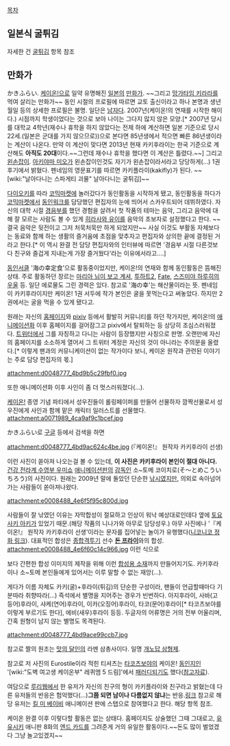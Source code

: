 [[목차]]
== 일본식 굴튀김 ==
자세한 건 [[굴튀김]] 항목 참조

== 만화가 ==
かきふらい. [[케이온!]]으로 일약 유명해진 [[일본]]의 [[만화가]]. ~~그리고 [[망가타임 키라라]]를 먹여 살리는 만화가~~ 동인 시절의 프로필에 따르면 교토 출신이라고 하나 본명과 생년월일 등의 상세한 프로필은 불명. 일단은 [[남자]]다. 2007년(케이온!의 연재를 시작한 해이다.) 시점까지 학생이었다는 것으로 보아 나이는 그다지 많지 않은 모양.[* 2007년 당시를 대학교 4학년(재수나 휴학을 하지 않았다는 전제 하에 계산하면 일본 기준으로 당시 22세.(일본은 군대를 가지 않으므로))으로 본다면 85년생에서 적으면 빠른 86년생이라는 계산이 나온다. 만약 이 계산이 맞다면 2013년 현재 카키후라이는 한국 기준으로 계산해도 '''아직도 20대'''이다.~~그런데 재수나 휴학을 했다면 이 계산은 틀렸다.~~] 그리고 [[왼손잡이]]. [[아키야마 미오]]가 왼손잡이인것도 자기가 왼손잡이라서라고 당당하게(...) 1권 후기에서 밝혔다. 펜네임의 영문표기를 따르면 카키플라이(kakifly)가 된다. ~~[wiki:"날아다니는 스파게티 괴물" 날아다니는 굴튀김]~~

[[다이오키]]를 따라 [[코믹마켓]]에 놀러갔다가 동인활동을 시작하게 됐고, 동인활동을 하다가 [[코믹마켓]]에서 [[동인워크]]를 담당했던 편집자의 눈에 띄어서 스카우트되어 데뷔하였다. 자신의 대학 시절 [[경음부]]를 했던 경험을 살려서 첫 작품의 테마는 음악, 그리고 음악에 대해 잘 모르는 사람도 볼 수 있게 [[히라사와 유이]]를 음악의 초보자로 설정했다고 한다. ~~결국 음악은 뒷전이고 그저 처묵처묵만 하게 되었지만~~ 사실 이것도 부활동 자체보다는 동료와 함께 하는 생활의 즐거움에 초점을 맞추자고 편집자와 상의한 끝에 결정된 거라고 한다.[* 이 역시 완결 전 담당 편집자와의 인터뷰에 따르면 '경음부 시절 다른것보다 친구와 즐겁게 지내는게 가장 즐거웠다'라는 이유에서라고....]

[[동인서클]] '海の幸定食'으로 활동중이었지만, 케이온!의 연재와 함께 동인활동은 뜸해진 상태. 주로 활동하던 장르는 [[마리아 님이 보고 계셔]], [[투하트2]], [[Fate]], [[스즈미야 하루히의 우울]] 등. 일단 에로물도 그린 경력은 있다.
참고로 '海の幸'는 해산물이라는 뜻. 펜네임이 카키후라이지만 케이온! 1권 서두에 작가 본인은 굴을 못먹는다고 써놓았다. 하지만 2권에서는 굴을 먹을 수 있게 됐다고.

원래는 자신의 [http://www.kakifly.com/ 홈페이지]와 [[pixiv]] 등에서 활발히 커뮤니티를 하던 작가지만, 케이온!의 [[애니메이션]]화 이후 홈페이지를 걸어잠그고 pixiv에서 탈퇴하는 등 상당히 조심스러워졌다. [[트위터]]에서 그를 자칭하고 다니는 사람이 등장했지만 사칭으로 판명. 오랜만에 자신의 홈페이지를 소소하게 열어서 그 트위터 계정은 자신의 것이 아니라는 주의문을 올렸다.[* 이렇게 팬과의 커뮤니케이션이 없는 작가이다 보니, 케이온 원작과 관련된 이야기는 주로 담당 편집자의 몫.]

attachment:d0048777_4bd9b5c29fbf0.jpg

또한 애니메이션화 이후 사인이 좀 더 멋스러워졌다(…).

[[케이온!]] 종영 기념 파티에서 성우진들이 롤링페이퍼를 만들어 선물하자 깜짝선물로서 성우진에게 사인과 함께 맡은 캐릭터 일러스트를 선물했다.
attachment:a0071989_4ca9af9c1bcef.jpg

かきふらい로 [[구글]] 등에서 검색을 하면

attachment:d0048777_4bd9ac624c4be.jpg
(『케이온!』 원작자 카키후라이 선생)

이런 사진이 쏟아져 나오는걸 볼 수 있는데, '''이 사진은 카키후라이 본인이 절대 아니다.''' [[건강 전라계 수영부 우미쇼]] [[애니메이션]]판의 [[감독]]인 소~토메 코이치로(そ〜とめこういちろう)의 사진이다. 원래는 2009년 말에 돌았던 단순한 [[낚시]]였지만, 의외로 속아넘어가는 사람들이 쏟아져나왔다.

attachment:e0008488_4e6f5f95c800d.jpg

사람들이 잘 낚였던 이유는 자막합성이 절묘하고 인상이 워낙 예상대로인데다 옆에 [[토요사키 아키]]가 있었기 때문.(해당 작품의 니나가와 아무로 담당성우.) 아무 사진에나 '『케이온!』 원작자 카키후라이 선생'이라는 문자를 집어넣는 놀이가 유행했다([http://seiga.nicovideo.jp/bbs/sg1414 니코니코 정화 링크]). 대표적인 합성은 [[종합격투기]] 선수 '''[[돈 프라이]]'''와의 합성.
attachment:e0008488_4e6f60c14c966.jpg
이런 식으로

보다 간편한 합성 이미지의 제작을 위해 이런 [http://pds18.egloos.com/pmf/201004/30/77/d0048777_4bd9acb3c92a6.png 합성용 소재]까지 만들어지기도. 카키후라이나 소~토메 본인들에게 있어서는 이루 말할 수 없는 재앙(…).

게다가 이름 자체도 카키(굴)+후라이(튀김)의 단순한 구성이라, 팬들이 언급할때마다 기분따라 취향따라(...) 즉석에서 별명을 지어주는 경우가 빈번하다. 아지후라이, 사바(고등어)후라이, 샤케(연어)후라이, 이카(오징어)후라이, 타코(문어)후라이[* 타코츠보야를 이렇게 부르기도 한다], 에비(새우)후라이 등등. 두글자의 어류명은 거의 전부 어울리며, 간혹 원형이 남지 않는 별명도 목격된다.

attachment:d0048777_4bd9ace99ccb7.jpg

참고로 짤의 원조는 [[맛의 달인]]의 라멘 삼총사이다. 일명 [[개노답 삼형제]].

참고로 저 사진의 Eurostile이라 적힌 티셔츠는 [[타코츠보야]]의 케이온! [[동인지]]인 '[wiki:"도벽 여고생 케이온부" 레퀴엠 5 드림]'에서 [[패러디]]되기도 했다([http://pds17.egloos.com/pmf/201004/30/77/d0048777_4bd9b66ae25fd.jpg 참고자료]).

여담으로 [[루리웹]]에서 한 유저가 자신의 친구의 형이 카키플라이와 친구라고 밝혔는데 다른 유저들의 반응은 험악했다(...)'''그쯤 되면 남이나 다름없지 않냐'''는 반응.[http://web2.ruliweb.com/ruliboard/read.htm?main=hb&table=hb_man_info&num=7533&page=&left=y 링크] 참고로 해당 유저는 [[킬 미 베이비]] 애니메이션 판에 스탭으로 참여했다고 한다. 해당 항목 참조.

케이온 완결 이후 이렇다할 활동은 없는 상태다. 홈페이지도 상술했던 그때 그대로고, [[유유시키]] 애니판 8화의 [[엔드 카드]]를 그려준게 거의 유일한 활동이다.~~돈도 많이 벌었겠다 그냥 놀고있겠지~~
